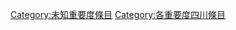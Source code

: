 {{Emptycat}}
{{Articles by Importance|topic=四川|project=四川|format=toc}}

[[Category:未知重要度條目|Category:未知重要度條目]]
[[Category:各重要度四川條目‎|Category:各重要度四川條目‎]]